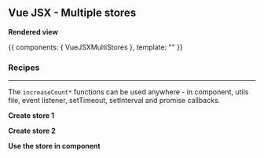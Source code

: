 




<Meta title="Vue/JSX/Multiple stores" parameters={defaultDocParams()} />

<Installation packages="vue-gstatem" />

## Vue JSX - Multiple stores

**Rendered view**

<Canvas className="custom-docs-story">
	<Story name="Multiple stores">
		{{
			components: { VueJSXMultiStores },
			template: "<VueJSXMultiStores />"
		}}
	</Story>
</Canvas>

### Recipes

---

The `increaseCount*` functions can be used anywhere - in component, utils file, event listener, setTimeout, setInterval and promise callbacks.

**Create store 1**

<CodeView
	componentName="VueMultiStore1"
	jsContent={Store1JsContent}
	tsContent={Store1TsContent}
/>

**Create store 2**

<CodeView
	componentName="VueMultiStore2"
	jsContent={Store2JsContent}
	tsContent={Store2TsContent}
/>

**Use the store in component**

<CodeView
	componentName="VueJSXMultiStores"
	jsContent={ComponentJsContent}
	tsContent={ComponentTsContent}
/>
